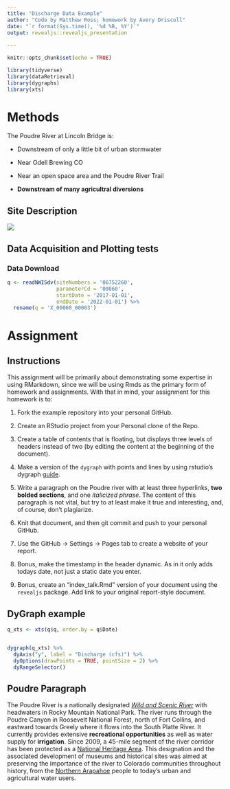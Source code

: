 ```yaml
---
title: "Discharge Data Example"
author: "Code by Matthew Ross; homework by Avery Driscoll"
date: "`r format(Sys.time(), '%d %B, %Y')`"
output: revealjs::revealjs_presentation
 
---
```

```r
knitr::opts_chunk$set(echo = TRUE)

library(tidyverse)
library(dataRetrieval)
library(dygraphs)
library(xts)
```


# Methods

The Poudre River at Lincoln Bridge is:

  - Downstream of only a little bit of urban stormwater

  - Near Odell Brewing CO
  
  - Near an open space area and the Poudre River Trail
  
  - **Downstream of many agricultral diversions**


## Site Description

![](https://waterdata.usgs.gov/nwisweb/local/state/co/text/pics/06752260big.jpg)


## Data Acquisition and Plotting tests

### Data Download


```r

q <- readNWISdv(siteNumbers = '06752260',
                parameterCd = '00060',
                startDate = '2017-01-01',
                endDate = '2022-01-01') %>%
  rename(q = 'X_00060_00003')


```


# Assignment 
## Instructions
This assignment will be primarily about demonstrating some expertise in using
RMarkdown, since we will be using Rmds as the primary form of homework and 
assignments. With that in mind, your assignment for this homework is to:

1) Fork the example repository into your personal GitHub.

2) Create an RStudio project from your Personal clone of the Repo. 

3) Create a table of contents that is floating, but displays three levels of
headers instead of two (by editing the content at the beginning of the document).  

4) Make a version of the `dygraph` with points and lines by using rstudio's
dygraph [guide](https://rstudio.github.io/dygraphs/). 

5) Write a paragraph on the Poudre river with at least three hyperlinks,
**two bolded sections**, and one *italicized phrase*. The content of this paragraph
is not vital, but try to at least make it true and interesting, and, of course,
don't plagiarize. 

6) Knit that document, and then git commit and push to your personal GitHub.

7) Use the GitHub -> Settings -> Pages tab to create a website of your report.

8) Bonus, make the timestamp in the header dynamic. As in it only adds
todays date, not just a static date you enter. 

9) Bonus, create an "index_talk.Rmd" version of your document using the
`revealjs` package. Add link to your original report-style document. 



## DyGraph example 

```r

q_xts <- xts(q$q, order.by = q$Date)


dygraph(q_xts) %>%
  dyAxis("y", label = "Discharge (cfs)") %>% 
  dyOptions(drawPoints = TRUE, pointSize = 2) %>%
  dyRangeSelector()

```


## Poudre Paragraph
The Poudre River is a nationally designated [*Wild and Scenic River*](https://www.fs.usda.gov/recarea/arp/recarea/?recid=81605) with headwaters in Rocky Mountain National Park. The river runs through the Poudre Canyon in Roosevelt National Forest, north of Fort Collins, and eastward towards Greely where it flows into the South Platte River. It currently provides extensive **recreational opportunities** as well as water supply for **irrigation**. Since 2009, a 45-mile segment of the river corridor has been protected as a [National Heritage Area](https://www.nps.gov/places/cache-la-poudre-river-national-heritage-area.htm). This designation and the associated development of museums and historical sites was aimed at preserving the importance of the river to Colorado communities throughout history, from the [Northern Arapahoe](https://www.poudreheritage.org/water-legacy/) people to today's urban and agricultural water users. 

